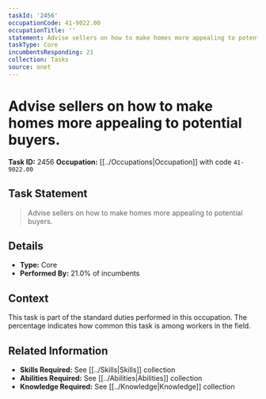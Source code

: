 ```yaml
---
taskId: '2456'
occupationCode: 41-9022.00
occupationTitle: ''
statement: Advise sellers on how to make homes more appealing to potential buyers.
taskType: Core
incumbentsResponding: 21
collection: Tasks
source: onet
---
```

# Advise sellers on how to make homes more appealing to potential buyers.

**Task ID:** 2456
**Occupation:** [[../Occupations|Occupation]] with code `41-9022.00`

## Task Statement

> Advise sellers on how to make homes more appealing to potential buyers.

## Details

- **Type:** Core
- **Performed By:** 21.0% of incumbents

## Context

This task is part of the standard duties performed in this occupation. The percentage indicates how common this task is among workers in the field.

## Related Information

- **Skills Required:** See [[../Skills|Skills]] collection
- **Abilities Required:** See [[../Abilities|Abilities]] collection
- **Knowledge Required:** See [[../Knowledge|Knowledge]] collection
